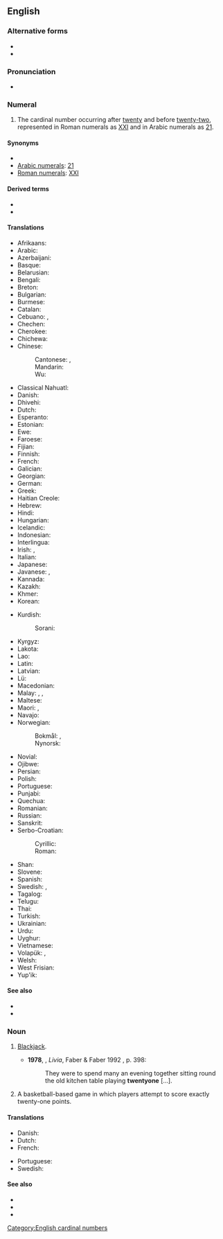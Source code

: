 {{also|twentyone|twenty one}}
==English==
{{cardinalbox|en|20|21|22|twenty|twenty-two|ord=twenty-first}}

===Alternative forms===
* {{l|en|twenty one}}
* {{l|en|twentyone}}

===Pronunciation===
* {{audio|en-us-twenty-one.ogg|Audio (US)|lang=en}}

===Numeral===
{{head|en|numeral|head=[[twenty]]-[[one]]}}

# The cardinal number occurring after [[twenty]] and before [[twenty-two]], represented in Roman numerals as [[XXI]] and in Arabic numerals as [[21]].

====Synonyms====
* {{l|en|one and twenty}}
* [[w:Arabic numerals|Arabic numerals]]: [[21]]
* [[w:Roman numerals|Roman numerals]]: [[XXI]]

====Derived terms====
* {{l|en|twenty-first}}
* {{l|en|twenty-oneth}}

====Translations====
{{trans-top|cardinal number}}
* Afrikaans: {{t|af|een-en-twintig}}
* Arabic: {{t|ar|وَاحِد وَعِشْرُون|tr=wāḥid wa-ʿišrūn}}
* Azerbaijani: {{t+|az|iyirmi bir}}
* Basque: {{t+|eu|hogeita bat}}
* Belarusian: {{t|be|два́ццаць адзі́н}}
* Bengali: {{t|bn|একুশ}}
* Breton: {{t|br|unan-warn-ugent}}
* Bulgarian: {{t|bg|двадесет и едно}}
* Burmese: {{t|my|နှစ်ဆယ့်တစ်|tr=hnăhsè.tit}}
* Catalan: {{t+|ca|vint-i-un}}
* Cebuano: {{t|ceb|kawhaa`g usa}}, {{t|ceb|bayente uno}}
* Chechen: {{t|ce|ткъе цхьаъ}}
* Cherokee: {{t|chr|ᏔᎵᏍᎪ ᏌᏬ}}
* Chichewa: {{t|ny|makumi awiri n'chimodzi}}
* Chinese:
*: Cantonese: {{t|yue|二十一|tr=ji6 sap6 jat1}}, {{t|yue|廿一}}
*: Mandarin: {{t+|cmn|二十一|tr=èr shí yī}}
*: Wu: {{t|wuu|廿一|tr=nè it}}
* Classical Nahuatl: {{t|nci|cempōhualli oncē}}
* Danish: {{t+|da|enogtyve}}
* Dhivehi: {{t|dv|އެކާވީސް}}
* Dutch: {{t+|nl|eenentwintig|f}}
* Esperanto: {{t|eo|dudek unu}}
* Estonian: {{t+|et|kakskümmend üks}}
* Ewe: {{t|ee|blaeve vo ɖekɛ}}
* Faroese: {{t|fo|ein og tjúgu}}
* Fijian: {{t|fj|ruasagavulu ka dua}}
* Finnish: {{t+|fi|kaksikymmentäyksi}}
* French: {{t+|fr|vingt-et-un|m}}
* Galician: {{t+|gl|vinte e un}}
* Georgian: {{t|ka|ოცდაერთი}}
* German: {{t+|de|einundzwanzig|f}}
* Greek: {{t+|el|είκοσι ένα}}
* Haitian Creole: {{t|ht|venteyen}}
* Hebrew: {{t|he|עשרים־ואחד|tr=esrím və-ekhád}}
* Hindi: {{t+|hi|इक्कीस}}
* Hungarian: {{t+|hu|huszonegy}}
* Icelandic: {{t+|is|tuttugu og einn}}
* Indonesian: {{t|id|dua puluh satu}}
* Interlingua: {{t|ia|vinti-un}}
* Irish: {{t|ga|fiche a haon}}, {{t|ga|aon is fiche}}
* Italian: {{t+|it|ventuno}}
* Japanese: {{t|ja|二十一|tr=ni-jū-ichí}}
* Javanese: {{t+|jv|salikur}}, {{t+|jv|selikur}}
* Kannada: {{t+|kn|ಇಪ್ಪತ್ತೊಂದು}}
* Kazakh: {{t|kk|жиырма бір}}
* Khmer: {{t|km|ម្ភៃមួយ|tr=mpʰey muəy}}
* Korean: {{t|ko|스물 하나}}
{{trans-mid}}
* Kurdish:
*: Sorani: {{t|ckb|بیست و یەک|tr=bîst u yek}}
* Kyrgyz: {{t|ky|жыйырма бир}}
* Lakota: {{t|lkt|wikčémna núŋpa aké waŋží}}
* Lao: {{t|lo|ຊາວເອັດ}}
* Latin: {{t|la|viginti unus}}
* Latvian: {{t|lv|divdesmit viens}}
* Lü: {{t|khb|ᦌᦱᧁᦵᦀᧆ|tr=saaw4 et2}}
* Macedonian: {{t|mk|два́есет и е́ден}}
* Malay: {{t|ms|dua puluh satu}}, {{t|ms|selikur}}, {{t|ms|satu likur}}
* Maltese: {{t|mt|wieħed u għoxrin}}
* Maori: {{t+|mi|rua tekau mā tahi}}, {{t|mi|rua ngahuru mā tahi}} {{qualifier|older term}}
* Navajo: {{t|nv|naadįįłaʼ}}
* Norwegian:
*: Bokmål: {{t|no|tjueen}}, {{t|no|tjueén}}
*: Nynorsk: {{t|nn|tjueein}}
* Novial: {{t|nov|duanti-un}}
* Ojibwe: {{t|oj|niishtanashi-bezhig}}
* Persian: {{t|fa|بیست و یک|tr=bist-o-yek}}
* Polish: {{t|pl|dwadzieścia jeden}}
* Portuguese: {{t+|pt|vinte e um}}
* Punjabi: {{t|pa|ਇੱਕੀ}}
* Quechua: {{t|qu|iskay chunka hukniyuq}}
* Romanian: {{t|ro|douăzeci și unu}}
* Russian: {{t+|ru|два́дцать оди́н}}
* Sanskrit: {{t+|sa|एकविंशति|tr=ékaviṃśati}}
* Serbo-Croatian:
*: Cyrillic: {{t|sh|двадесет и један}}
*: Roman: {{t|sh|dvadeset i jedan}}
* Shan: {{t|shn|သၢဝ်းဢဵတ်း}}
* Slovene: {{t+|sl|enaindvajset}}
* Spanish: {{t+|es|veintiuno|m}}
* Swedish: {{t+|sv|tjugoett}}, {{t|sv|tjugoen}}
* Tagalog: {{t+|tl|beintyuno}}
* Telugu: {{t|te|ఇరవై ఒకటి}}
* Thai: {{t|th|ยี่สิบเอ็ด}}
* Turkish: {{t+|tr|yirmi bir}}
* Ukrainian: {{t|uk|два́дцять оди́н}}
* Urdu: {{t|ur|اکیس|tr=ikkīs}}
* Uyghur: {{t|ug|يىگىرمە بىر}}
* Vietnamese: {{t|vi|hai mười mốt}}
* Volapük: {{t|vo|teldegbal}}, {{t|vo|telsebal}} {{qualifier|older term, obsolete}}
* Welsh: {{t|cy|un ar hugain }}
* West Frisian: {{t+|fy|ienentweintich}}
* Yup'ik: {{t|esu|yuinaq atauciq}}
{{trans-bottom}}

====See also====
* {{l|en|twenty}}
* {{l|en|twenty-two}}

===Noun===
{{en-noun|-}}

# {{lb|en|card games}} [[blackjack|Blackjack]].
#* '''1978''', {{w|Lawrence Durrell}}, ''Livia'', Faber & Faber 1992 {{qualifier|Avignon Quintet}}, p. 398:
#*: They were to spend many an evening together sitting round the old kitchen table playing '''twentyone''' [...].
# {{lb|en|sports}} A basketball-based game in which players attempt to score exactly twenty-one points.

====Translations====
{{trans-top|blackjack card game}}
* Danish: {{t+|da|enogtyve}}
* Dutch: {{t|nl|eenentwintigen|n}}
* French: {{t+|fr|vingt-et-un|m}}
{{trans-mid}}
* Portuguese: {{t|pt|vinte-e-um|m}}
* Swedish: {{t+|sv|tjugoett|n}}
{{trans-bottom}}

====See also====
* {{l|en|baccarat}}
* {{l|en|blackjack}}
* {{l|en|pontoon}}

[[Category:English cardinal numbers]]